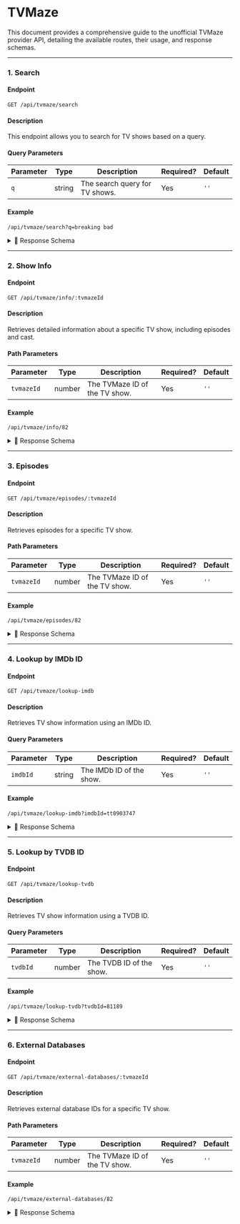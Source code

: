# TVMaze

This document provides a comprehensive guide to the unofficial TVMaze provider API, detailing the available routes, their usage, and response schemas.

---

### 1. Search

#### Endpoint

```plaintext
GET /api/tvmaze/search
```

#### Description

This endpoint allows you to search for TV shows based on a query.

#### Query Parameters

| Parameter | Type   | Description                    | Required? | Default |
| --------- | ------ | ------------------------------ | --------- | ------- |
| `q`       | string | The search query for TV shows. | Yes       | `''`    |

#### Example

```plaintext
/api/tvmaze/search?q=breaking bad
```

<details>
<summary>📄 Response Schema</summary>

```json
{
  "data": [
    {
      "tvMazeId": "number",
      "url": "string",
      "name": "string",
      "type": "string",
      "language": "string",
      "status": "string",
      "genres": ["string"],
      "startDate": "string (ISO date)",
      "endDate": "string (ISO date) or null",
      "officialSite": "string or null",
      "airSchedule": {
        "time": "string",
        "days": ["string"]
      },
      "rating": "number or null",
      "image": {
        "medium": "string (URL)",
        "original": "string (URL)"
      },
      "network": {
        "id": "number",
        "name": "string",
        "country": {
          "name": "string",
          "code": "string",
          "timezone": "string"
        },
        "officialSite": "string or null"
      } or null,
      "summary": "string (HTML)",
      "previousEpisode": {
        "href": "string (URL)",
        "name": "string"
      },
      "searchScore": "number",
      "weight": "number",
      "external": {
        "tvrage": "number or null",
        "thetvdb": "number or null",
        "imdb": "string or null"
      }
    }
  ]
}

```

</details>

---

### 2. Show Info

#### Endpoint

```plaintext
GET /api/tvmaze/info/:tvmazeId
```

#### Description

Retrieves detailed information about a specific TV show, including episodes and cast.

#### Path Parameters

| Parameter  | Type   | Description                   | Required? | Default |
| ---------- | ------ | ----------------------------- | --------- | ------- |
| `tvmazeId` | number | The TVMaze ID of the TV show. | Yes       | `''`    |

#### Example

```plaintext
/api/tvmaze/info/82
```

<details>
<summary>📄 Response Schema</summary>

```json
{
  "data": {
    "tvMazeId": "number",
    "url": "string (URL)",
    "name": "string",
    "type": "string",
    "language": "string",
    "status": "string",
    "genres": ["string"],
    "startDate": "string (YYYY-MM-DD)",
    "endDate": "string (YYYY-MM-DD) or null",
    "officialSite": "string (URL) or null",
    "airSchedule": {
      "time": "string (e.g., '21:00')",
      "days": ["string (e.g., 'Sunday')"]
    },
    "rating": "number",
    "image": {
      "medium": "string (URL)",
      "original": "string (URL)"
    },
    "network": {
      "id": "number",
      "name": "string",
      "country": {
        "name": "string",
        "code": "string (e.g., 'US')",
        "timezone": "string (e.g., 'America/New_York')"
      },
      "officialSite": "string (URL) or null"
    },
    "summary": "string (HTML)",
    "previousEpisode": {
      "href": "string (URL)",
      "name": "string"
    },
    "searchScore": "number or null",
    "weight": "number",
    "external": {
      "tvrage": "number or null",
      "thetvdb": "number or null",
      "imdb": "string or null"
    }
  },
  "episodes": [
    {
      "tvMazeEpisodeId": "number",
      "url": "string (URL)",
      "title": "string",
      "season": "number",
      "episodeNumber": "number",
      "type": "string (e.g., 'regular')",
      "rating": "number",
      "runtime": "number (minutes)",
      "airdate": "string (YYYY-MM-DD)",
      "airstamp": "string (ISO timestamp)",
      "image": {
        "medium": "string (URL)",
        "original": "string (URL)"
      },
      "summary": "string (HTML)"
    }
  ]
}
```

</details>

---

### 3. Episodes

#### Endpoint

```plaintext
GET /api/tvmaze/episodes/:tvmazeId
```

#### Description

Retrieves episodes for a specific TV show.

#### Path Parameters

| Parameter  | Type   | Description                   | Required? | Default |
| ---------- | ------ | ----------------------------- | --------- | ------- |
| `tvmazeId` | number | The TVMaze ID of the TV show. | Yes       | `''`    |

#### Example

```plaintext
/api/tvmaze/episodes/82
```

<details>
<summary>📄 Response Schema</summary>

```json
{
  "data": [
    {
      "tvMazeEpisodeId": "number",
      "url": "string (URL)",
      "title": "string",
      "season": "number",
      "episodeNumber": "number",
      "type": "string (e.g., 'regular')",
      "rating": "number",
      "runtime": "number (minutes)",
      "airdate": "string (YYYY-MM-DD)",
      "airstamp": "string (ISO 8601 timestamp)",
      "image": {
        "medium": "string (URL)",
        "original": "string (URL)"
      },
      "summary": "string (HTML)"
    }
  ]
}
```

</details>

---

### 4. Lookup by IMDb ID

#### Endpoint

```plaintext
GET /api/tvmaze/lookup-imdb
```

#### Description

Retrieves TV show information using an IMDb ID.

#### Query Parameters

| Parameter | Type   | Description              | Required? | Default |
| --------- | ------ | ------------------------ | --------- | ------- |
| `imdbId`  | string | The IMDb ID of the show. | Yes       | `''`    |

#### Example

```plaintext
/api/tvmaze/lookup-imdb?imdbId=tt0903747
```

<details>
<summary>📄 Response Schema</summary>

```json
{
  "data": {
    "tvMazeId": "number",
    "url": "string (URL)",
    "name": "string",
    "type": "string (e.g., 'Scripted')",
    "language": "string",
    "status": "string (e.g., 'Ended', 'Running')",
    "genres": ["string"],
    "startDate": "string (YYYY-MM-DD)",
    "endDate": "string (YYYY-MM-DD) or null",
    "officialSite": "string (URL) or null",
    "airSchedule": {
      "time": "string (HH:mm format)",
      "days": ["string (e.g., 'Sunday')"]
    },
    "rating": "number (e.g., 9.2)",
    "image": {
      "medium": "string (URL)",
      "original": "string (URL)"
    },
    "network": {
      "id": "number",
      "name": "string",
      "country": {
        "name": "string",
        "code": "string (ISO country code)",
        "timezone": "string (IANA timezone format)"
      },
      "officialSite": "string (URL) or null"
    },
    "summary": "string (HTML)",
    "previousEpisode": {
      "href": "string (URL)",
      "name": "string"
    },
    "searchScore": "number or null",
    "weight": "number",
    "external": {
      "tvrage": "number or null",
      "thetvdb": "number or null",
      "imdb": "string or null"
    }
  }
}
```

</details>

---

### 5. Lookup by TVDB ID

#### Endpoint

```plaintext
GET /api/tvmaze/lookup-tvdb
```

#### Description

Retrieves TV show information using a TVDB ID.

#### Query Parameters

| Parameter | Type   | Description              | Required? | Default |
| --------- | ------ | ------------------------ | --------- | ------- |
| `tvdbId`  | number | The TVDB ID of the show. | Yes       | `''`    |

#### Example

```plaintext
/api/tvmaze/lookup-tvdb?tvdbId=81189
```

<details>
<summary>📄 Response Schema</summary>

```json
{
  "data": {
    "tvMazeId": "number",
    "url": "string (URL)",
    "name": "string",
    "type": "string (e.g., 'Scripted')",
    "language": "string",
    "status": "string (e.g., 'Ended', 'Running')",
    "genres": ["string"],
    "startDate": "string (YYYY-MM-DD)",
    "endDate": "string (YYYY-MM-DD) or null",
    "officialSite": "string (URL) or null",
    "airSchedule": {
      "time": "string (HH:mm format)",
      "days": ["string (e.g., 'Sunday')"]
    },
    "rating": "number (e.g., 9.2)",
    "image": {
      "medium": "string (URL)",
      "original": "string (URL)"
    },
    "network": {
      "id": "number",
      "name": "string",
      "country": {
        "name": "string",
        "code": "string (ISO country code)",
        "timezone": "string (IANA timezone format)"
      },
      "officialSite": "string (URL) or null"
    },
    "summary": "string (HTML)",
    "previousEpisode": {
      "href": "string (URL)",
      "name": "string"
    },
    "searchScore": "number or null",
    "weight": "number",
    "external": {
      "tvrage": "number or null",
      "thetvdb": "number or null",
      "imdb": "string or null"
    }
  }
}
```

</details>

---

### 6. External Databases

#### Endpoint

```plaintext
GET /api/tvmaze/external-databases/:tvmazeId
```

#### Description

Retrieves external database IDs for a specific TV show.

#### Path Parameters

| Parameter  | Type   | Description                   | Required? | Default |
| ---------- | ------ | ----------------------------- | --------- | ------- |
| `tvmazeId` | number | The TVMaze ID of the TV show. | Yes       | `''`    |

#### Example

```plaintext
/api/tvmaze/external-databases/82
```

<details>
<summary>📄 Response Schema</summary>

```json
{
  "data": {
    "tmdb": "number",
    "tvMazeId": "number",
    "name": "string",
    "tvRageId": "number",
    "theTvDb": "number",
    "imdb": "string (IMDB ID format)"
  }
}
```

</details>
